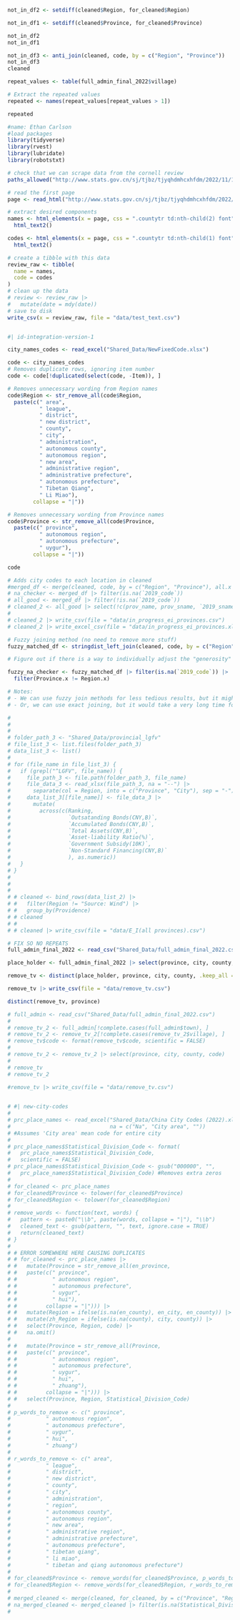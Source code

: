 
```r



```

```r

not_in_df2 <- setdiff(cleaned$Region, for_cleaned$Region)

not_in_df1 <- setdiff(cleaned$Province, for_cleaned$Province)

not_in_df2
not_in_df1

not_in_df3 <- anti_join(cleaned, code, by = c("Region", "Province"))
not_in_df3
cleaned

```

```r

repeat_values <- table(full_admin_final_2022$village)

# Extract the repeated values
repeated <- names(repeat_values[repeat_values > 1])

repeated
```

```r

#name: Ethan Carlson
#load packages
library(tidyverse)
library(rvest)
library(lubridate)
library(robotstxt)

# check that we can scrape data from the cornell review
paths_allowed("http://www.stats.gov.cn/sj/tjbz/tjyqhdmhcxhfdm/2022/11/1101.html")

# read the first page
page <- read_html("http://www.stats.gov.cn/sj/tjbz/tjyqhdmhcxhfdm/2022/11/1101.html")

# extract desired components
names <- html_elements(x = page, css = ".countytr td:nth-child(2) font") |>
  html_text2()

codes <- html_elements(x = page, css = ".countytr td:nth-child(1) font") |>
  html_text2()

# create a tibble with this data
review_raw <- tibble(
  name = names,
  code = codes
)
# clean up the data
# review <- review_raw |>
#   mutate(date = mdy(date))
# save to disk
write_csv(x = review_raw, file = "data/test_text.csv")



```

```r
#| id-integration-version-1

city_names_codes <- read_excel("Shared_Data/NewFixedCode.xlsx")

code <- city_names_codes
# Removes duplicate rows, ignoring item number
code <- code[!duplicated(select(code, -Item)), ]

# Removes unnecessary wording from Region names
code$Region <- str_remove_all(code$Region,
  paste(c(" area",
          " league",
          " district",
          " new district",
          " county", 
          " city", 
          " administration",
          " autonomous county",
          " autonomous region",
          " new area",
          " administrative region",
          " administrative prefecture",
          " autonomous prefecture",
          " Tibetan Qiang",
          " Li Miao"),
        collapse = "|"))

# Removes unnecessary wording from Province names
code$Province <- str_remove_all(code$Province,
  paste(c(" province",
          " autonomous region",
          " autonomous prefecture",
          " uygur"),
        collapse = "|"))

code

# Adds city codes to each location in cleaned
#merged_df <- merge(cleaned, code, by = c("Region", "Province"), all.x = TRUE)
# na_checker <- merged_df |> filter(is.na(`2019_code`)) 
# all_good <- merged_df |> filter(!is.na(`2019_code`))
# cleaned_2 <- all_good |> select(!c(prov_name, prov_sname, `2019_sname`, `2019_name`))
# 
# cleaned_2 |> write_csv(file = "data/in_progress_ei_provinces.csv")
# cleaned_2 |> write_excel_csv(file = "data/in_progress_ei_provinces.xlsx")

# Fuzzy joining method (no need to remove more stuff)
fuzzy_matched_df <- stringdist_left_join(cleaned, code, by = c("Region", "Province"), method = "jw", max_dist = 0.3)

# Figure out if there is a way to individually adjust the "generosity" of the string estimation for Region and Province.

fuzzy_na_checker <- fuzzy_matched_df |> filter(is.na(`2019_code`)) |>
  filter(Province.x != Region.x)

# Notes:
# - We can use fuzzy join methods for less tedious results, but it might take some time for me to tune the parameters
# - Or, we can use exact joining, but it would take a very long time for me to see through all of the small errors.

```

```r
# 
#
# 
# folder_path_3 <- "Shared_Data/provincial_lgfv"
# file_list_3 <- list.files(folder_path_3)
# data_list_3 <- list()
# 
# for (file_name in file_list_3) {
#   if (grepl("^LGFV", file_name)) {
#     file_path_3 <- file.path(folder_path_3, file_name)
#     file_data_3 <- read_xlsx(file_path_3, na = "--") |>
#       separate(col = Region, into = c("Province", "City"), sep = "-")
#     data_list_3[[file_name]] <- file_data_3 |>
#       mutate(
#         across(c(Ranking, 
#                  `Outsatanding Bonds(CNY,B)`, 
#                  `Accumulated Bonds(CNY,B)`,
#                  `Total Assets(CNY,B)`,
#                  `Asset-liability Ratio(%)`,
#                  `Government Subsidy(10K)`,
#                  `Non-Standard Financing(CNY,B)`
#                  ), as.numeric))
#   }
# }
# 
# 
# 
# # cleaned <- bind_rows(data_list_2) |> 
# #   filter(Region != "Source: Wind") |>
# #   group_by(Providence)
# # cleaned
# # 
# # cleaned |> write_csv(file = "data/E_I(all provinces).csv")

```

```r

# FIX SO NO REPEATS
full_admin_final_2022 <- read_csv("Shared_Data/full_admin_final_2022.csv")

place_holder <- full_admin_final_2022 |> select(province, city, county, code)

remove_tv <- distinct(place_holder, province, city, county, .keep_all = TRUE)

remove_tv |> write_csv(file = "data/remove_tv.csv")

distinct(remove_tv, province)

# full_admin <- read_csv("Shared_Data/full_admin_final_2022.csv")
# 
# remove_tv_2 <- full_admin[!complete.cases(full_admin$town), ]
# remove_tv_2 <- remove_tv_2[!complete.cases(remove_tv_2$village), ]
# remove_tv$code <- format(remove_tv$code, scientific = FALSE)
# 
# remove_tv_2 <- remove_tv_2 |> select(province, city, county, code)
# 
# remove_tv
# remove_tv_2

#remove_tv |> write_csv(file = "data/remove_tv.csv")
                     
```

```r
# #| new-city-codes
# 
# prc_place_names <- read_excel("Shared_Data/China City Codes (2022).xlsx", 
#                               na = c("Na", "City area", "")) 
# #Assumes 'City area' mean code for entire city
# 
# prc_place_names$Statistical_Division_Code <- format(
#   prc_place_names$Statistical_Division_Code, 
#   scientific = FALSE)
# prc_place_names$Statistical_Division_Code <- gsub("000000", "", 
#   prc_place_names$Statistical_Division_Code) #Removes extra zeros
# 
# for_cleaned <- prc_place_names
# for_cleaned$Province <- tolower(for_cleaned$Province)
# for_cleaned$Region <- tolower(for_cleaned$Region)
# 
# remove_words <- function(text, words) {
#   pattern <- paste0("\\b", paste(words, collapse = "|"), "\\b")
#   cleaned_text <- gsub(pattern, "", text, ignore.case = TRUE)
#   return(cleaned_text)
# }
# 
# # ERROR SOMEWHERE HERE CAUSING DUPLICATES
# # for_cleaned <- prc_place_names |> 
# #   mutate(Province = str_remove_all(en_province,
# #   paste(c(" province",
# #           " autonomous region",
# #           " autonomous prefecture",
# #           " uygur",
# #           " hui"),
# #         collapse = "|"))) |>
# #   mutate(Region = ifelse(is.na(en_county), en_city, en_county)) |>
# #   mutate(zh_Region = ifelse(is.na(county), city, county)) |>
# #   select(Province, Region, code) |>
# #   na.omit()
# 
# #   mutate(Province = str_remove_all(Province,
# #   paste(c(" province",
# #           " autonomous region",
# #           " autonomous prefecture",
# #           " uygur",
# #           " hui",
# #           " zhuang"),
# #         collapse = "|"))) |>
# #   select(Province, Region, Statistical_Division_Code)
# 
# p_words_to_remove <- c(" province",
#           " autonomous region",
#           " autonomous prefecture",
#           " uygur",
#           " hui",
#           " zhuang")
# 
# r_words_to_remove <- c(" area",
#           " league",
#           " district",
#           " new district",
#           " county",
#           " city",
#           " administration",
#           " region",
#           " autonomous county",
#           " autonomous region",
#           " new area",
#           " administrative region",
#           " administrative prefecture",
#           " autonomous prefecture",
#           " tibetan qiang",
#           " li miao",
#           " tibetan and qiang autonomous prefecture")
# 
# for_cleaned$Province <- remove_words(for_cleaned$Province, p_words_to_remove)
# for_cleaned$Region <- remove_words(for_cleaned$Region, r_words_to_remove)
# 
# merged_cleaned <- merge(cleaned, for_cleaned, by = c("Province", "Region"), all.x = TRUE)
# na_merged_cleaned <- merged_cleaned |> filter(is.na(Statistical_Division_Code))
# 

```
